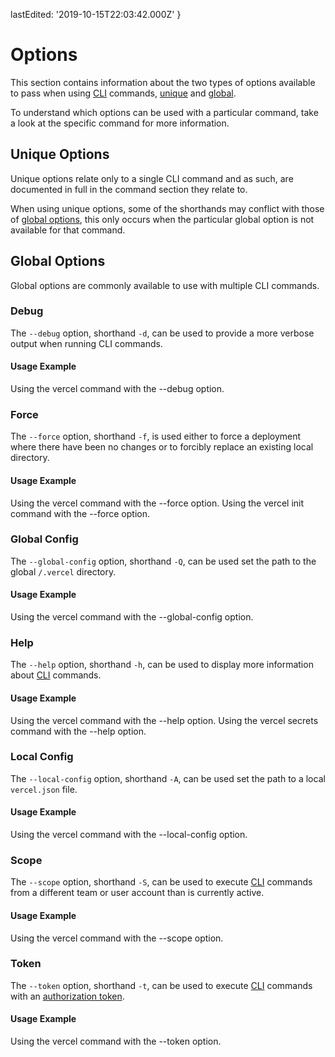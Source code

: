 
  lastEdited: '2019-10-15T22:03:42.000Z'
}

# Options

This section contains information about the two types of options available to pass when using [<ProductShortName /> CLI](/download) commands, [unique](#unique-options) and [global](#global-options).

To understand which options can be used with a particular command, take a look at the specific command for more information.

## Unique Options

Unique options relate only to a single <ProductShortName /> CLI command and as such, are documented in full in the command section they relate to.

When using unique options, some of the shorthands may conflict with those of [global options](#global-options), this only occurs when the particular global option is not available for that command.

## Global Options

Global options are commonly available to use with multiple <ProductShortName /> CLI commands.

### Debug

The `--debug` option, shorthand `-d`, can be used to provide a more verbose output when running <ProductShortName /> CLI commands.

#### Usage Example

<Snippet dark text="vercel --debug" />
<Caption>Using the <InlineCode>vercel</InlineCode> command with the <InlineCode>--debug</InlineCode> option.</Caption>

### Force

The `--force` option, shorthand `-f`, is used either to force a deployment where there have been no changes or to forcibly replace an existing local directory.

#### Usage Example

<Snippet dark text="vercel --force" />
<Caption>Using the <InlineCode>vercel</InlineCode> command with the <InlineCode>--force</InlineCode> option.</Caption>

<Snippet dark text="vercel init gatsby my-project-directory --force" />
<Caption>Using the <InlineCode>vercel init</InlineCode> command with the <InlineCode>--force</InlineCode> option.</Caption>

### Global Config

The `--global-config` option, shorthand `-Q`, can be used set the path to the global `/.vercel` directory.

#### Usage Example

<Snippet dark text="vercel --global-config /path-to/.vercel" />
<Caption>Using the <InlineCode>vercel</InlineCode> command with the <InlineCode>--global-config</InlineCode> option.</Caption>

### Help

The `--help` option, shorthand `-h`, can be used to display more information about [<ProductShortName /> CLI](/downlaod) commands.

#### Usage Example

<Snippet dark text="vercel --help" />
<Caption>Using the <InlineCode>vercel</InlineCode> command with the <InlineCode>--help</InlineCode> option.</Caption>

<Snippet dark text="vercel secrets --help" />
<Caption>Using the <InlineCode>vercel secrets</InlineCode> command with the <InlineCode>--help</InlineCode> option.</Caption>

### Local Config

The `--local-config` option, shorthand `-A`, can be used set the path to a local `vercel.json` file.

#### Usage Example

<Snippet dark text="vercel --local-config /path-to/vercel.json" />
<Caption>Using the <InlineCode>vercel</InlineCode> command with the <InlineCode>--local-config</InlineCode> option.</Caption>

### Scope

The `--scope` option, shorthand `-S`, can be used to execute [<ProductShortName /> CLI](/download) commands from a different team or user account than is currently active.

#### Usage Example

<Snippet dark text="vercel --scope my-team-name" />
<Caption>Using the <InlineCode>vercel</InlineCode> command with the <InlineCode>--scope</InlineCode> option.</Caption>

### Token

The `--token` option, shorthand `-t`, can be used to execute [<ProductShortName /> CLI](/download) commands with an [authorization token](/account/tokens).

#### Usage Example

<Snippet dark text="vercel --token iZJb2oftmY4ab12HBzyBXMkp" />
<Caption>Using the <InlineCode>vercel</InlineCode> command with the <InlineCode>--token</InlineCode> option.</Caption>
